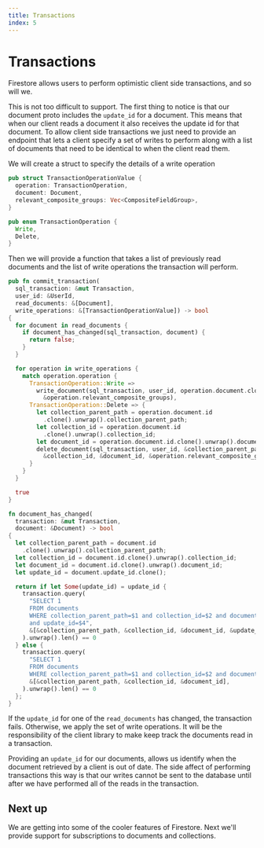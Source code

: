 ```yaml
---
title: Transactions
index: 5
---
```

# Transactions

Firestore allows users to perform optimistic client side transactions, and so will we.

This is not too difficult to support. The first thing to notice is that our
document proto includes the `update_id` for a document. This means that when our
client reads a document it also receives the update id for that document. To
allow client side transactions we just need to provide an endpoint that lets a
client specify a set of writes to perform along with a list of documents that
need to be identical to when the client read them.

We will create a struct to specify the details of a write operation

```rust
pub struct TransactionOperationValue {
  operation: TransactionOperation,
  document: Document,
  relevant_composite_groups: Vec<CompositeFieldGroup>,
}

pub enum TransactionOperation {
  Write,
  Delete,
}
```

Then we will provide a function that takes a list of previously read documents
and the list of write operations the transaction will perform.

```rust
pub fn commit_transaction(
  sql_transaction: &mut Transaction, 
  user_id: &UserId, 
  read_documents: &[Document], 
  write_operations: &[TransactionOperationValue]) -> bool 
{
  for document in read_documents {
    if document_has_changed(sql_transaction, document) {
      return false;
    }
  }

  for operation in write_operations {
    match operation.operation {
      TransactionOperation::Write => 
        write_document(sql_transaction, user_id, operation.document.clone(),
          &operation.relevant_composite_groups),
      TransactionOperation::Delete => {
        let collection_parent_path = operation.document.id
          .clone().unwrap().collection_parent_path;
        let collection_id = operation.document.id
          .clone().unwrap().collection_id;
        let document_id = operation.document.id.clone().unwrap().document_id;
        delete_document(sql_transaction, user_id, &collection_parent_path, 
          &collection_id, &document_id, &operation.relevant_composite_groups)
      }
    }
  }

  true
}

fn document_has_changed(
  transaction: &mut Transaction, 
  document: &Document) -> bool 
{
  let collection_parent_path = document.id
    .clone().unwrap().collection_parent_path;
  let collection_id = document.id.clone().unwrap().collection_id;
  let document_id = document.id.clone().unwrap().document_id;
  let update_id = document.update_id.clone();

  return if let Some(update_id) = update_id {
    transaction.query(
      "SELECT 1 
      FROM documents 
      WHERE collection_parent_path=$1 and collection_id=$2 and document_id=$3 
      and update_id=$4",
      &[&collection_parent_path, &collection_id, &document_id, &update_id],
    ).unwrap().len() == 0
  } else {
    transaction.query(
      "SELECT 1 
      FROM documents 
      WHERE collection_parent_path=$1 and collection_id=$2 and document_id=$3",
      &[&collection_parent_path, &collection_id, &document_id],
    ).unwrap().len() == 0
  };
}
```

If the `update_id` for one of the `read_documents` has changed, the transaction
fails. Otherwise, we apply the set of write operations. It will be the
responsibility of the client library to make keep track the documents read in a
transaction.

Providing an `update_id` for our documents, allows us identify when the document
retrieved by a client is out of date. The side affect of performing transactions
this way is that our writes cannot be sent to the database until after we have
performed all of the reads in the transaction.

## Next up

We are getting into some of the cooler features of Firestore. Next
we'll provide support for subscriptions to documents and collections.
